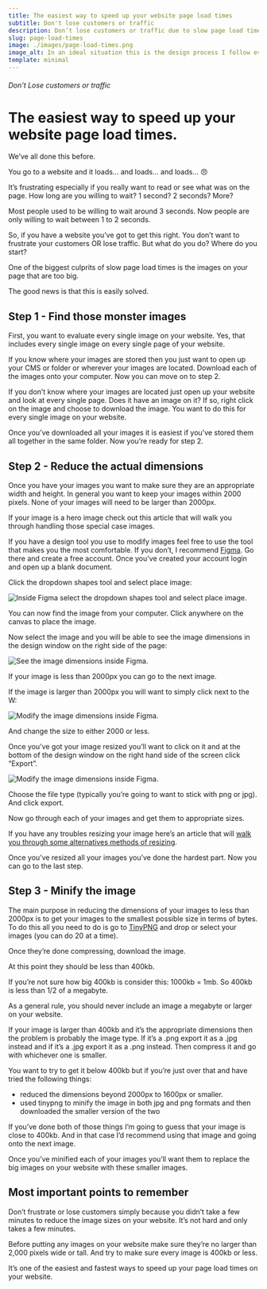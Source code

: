 ```yaml
---
title: The easiest way to speed up your website page load times
subtitle: Don't lose customers or traffic
description: Don’t lose customers or traffic due to slow page load times. Learn what the biggest culprits of slow page load times are and what to do about it.
slug: page-load-times
image: ./images/page-load-times.png
image_alt: In an ideal situation this is the design process I follow every time.
template: minimal
---
```


###### Don’t Lose customers or traffic

# The easiest way to speed up your website page load times.

We’ve all done this before.

You go to a website and it loads… and loads… and loads… 😠

It’s frustrating especially if you really want to read or see what was on the page. How long are you willing to wait? 1 second? 2 seconds? More?

Most people used to be willing to wait around 3 seconds. Now people are only willing to wait between 1 to 2 seconds.

So, if you have a website you’ve got to get this right. You don’t want to frustrate your customers OR lose traffic. But what do you do? Where do you start?

One of the biggest culprits of slow page load times is the images on your page that are too big.

The good news is that this is easily solved.

## Step 1 - Find those monster images

First, you want to evaluate every single image on your website. Yes, that includes every single image on every single page of your website.

If you know where your images are stored then you just want to open up your CMS or folder or wherever your images are located. Download each of the images onto your computer. Now you can move on to step 2.

If you don’t know where your images are located just open up your website and look at every single page. Does it have an image on it? If so, right click on the image and choose to download the image. You want to do this for every single image on your website.

Once you’ve downloaded all your images it is easiest if you’ve stored them all together in the same folder. Now you’re ready for step 2.

## Step 2 - Reduce the actual dimensions

Once you have your images you want to make sure they are an appropriate width and height. In general you want to keep your images within 2000 pixels. None of your images will need to be larger than 2000px.

If your image is a hero image check out this article that will walk you through handling those special case images.

If you have a design tool you use to modify images feel free to use the tool that makes you the most comfortable. If you don’t, I recommend [Figma](https://www.figma.com/). Go there and create a free account. Once you’ve created your account login and open up a blank document.

Click the dropdown shapes tool and select place image:

![Inside Figma select the dropdown shapes tool and select place image.](./images/figma-select-place-image.png)

You can now find the image from your computer. Click anywhere on the canvas to place the image.

Now select the image and you will be able to see the image dimensions in the design window on the right side of the page:

![See the image dimensions inside Figma.](./images/figma-image-dimensions.png)

If your image is less than 2000px you can go to the next image.

If the image is larger than 2000px you will want to simply click next to the W:

![Modify the image dimensions inside Figma.](./images/figma-modify-image-dimensions.png)

And change the size to either 2000 or less.

Once you’ve got your image resized you’ll want to click on it and at the bottom of the design window on the right hand side of the screen click “Export”.

![Modify the image dimensions inside Figma.](./images/figma-export-image.png)

Choose the file type (typically you’re going to want to stick with png or jpg). And click export.

Now go through each of your images and get them to appropriate sizes.

If you have any troubles resizing your image here’s an article that will [walk you through some alternatives methods of resizing](https://www.digitaltrends.com/computing/how-to-resize-an-image/).

Once you’ve resized all your images you’ve done the hardest part. Now you can go to the last step.

## Step 3 - Minify the image

The main purpose in reducing the dimensions of your images to less than 2000px is to get your images to the smallest possible size in terms of bytes. To do this all you need to do is go to [TinyPNG](https://tinypng.com/) and drop or select your images (you can do 20 at a time).

Once they’re done compressing, download the image.

At this point they should be less than 400kb.

If you’re not sure how big 400kb is consider this: 1000kb = 1mb. So 400kb is less than 1/2 of a megabyte.

As a general rule, you should never include an image a megabyte or larger on your website.

If your image is larger than 400kb and it’s the appropriate dimensions then the problem is probably the image type. If it’s a .png export it as a .jpg instead and if it’s a .jpg export it as a .png instead. Then compress it and go with whichever one is smaller.

You want to try to get it below 400kb but if you’re just over that and have tried the following things:

- reduced the dimensions beyond 2000px to 1600px or smaller.
- used tinypng to minify the image in both jpg and png formats and then downloaded the smaller version of the two

If you’ve done both of those things I’m going to guess that your image is close to 400kb. And in that case I’d recommend using that image and going onto the next image.

Once you’ve minified each of your images you’ll want them to replace the big images on your website with these smaller images.

## Most important points to remember

Don’t frustrate or lose customers simply because you didn’t take a few minutes to reduce the image sizes on your website. It’s not hard and only takes a few minutes.

Before putting any images on your website make sure they’re no larger than 2,000 pixels wide or tall. And try to make sure every image is 400kb or less.

It’s one of the easiest and fastest ways to speed up your page load times on your website.
